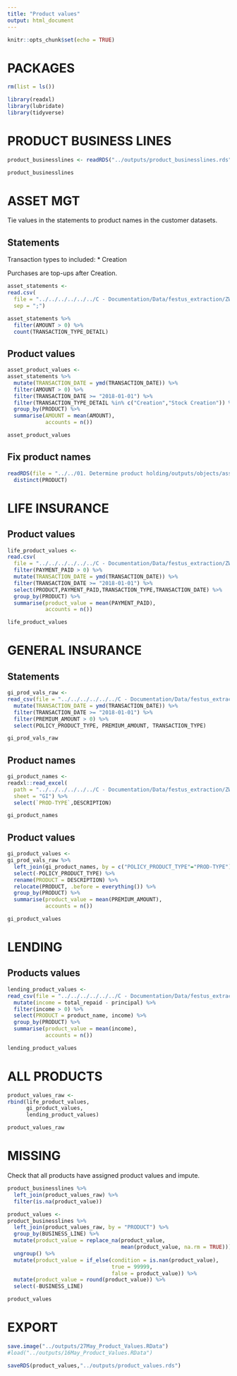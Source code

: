 ```yaml
---
title: "Product values"
output: html_document
---
```


```r
knitr::opts_chunk$set(echo = TRUE)
```

# PACKAGES

```r
rm(list = ls())

library(readxl)
library(lubridate)
library(tidyverse)
```


# PRODUCT BUSINESS LINES

```r
product_businesslines <- readRDS("../outputs/product_businesslines.rds")

product_businesslines
```


# ASSET MGT

Tie values in the statements to product names in the customer datasets.

## Statements

Transaction types to included:
* Creation

Purchases are top-ups after Creation.

```r
asset_statements <-
read.csv(
  file = "../../../../../../C - Documentation/Data/festus_extraction/ZW/statement_investment.csv",
  sep = ";")

asset_statements %>% 
  filter(AMOUNT > 0) %>% 
  count(TRANSACTION_TYPE_DETAIL)
```


## Product values

```r
asset_product_values <-
asset_statements %>% 
  mutate(TRANSACTION_DATE = ymd(TRANSACTION_DATE)) %>% 
  filter(AMOUNT > 0) %>% 
  filter(TRANSACTION_DATE >= "2018-01-01") %>% 
  filter(TRANSACTION_TYPE_DETAIL %in% c("Creation","Stock Creation")) %>% 
  group_by(PRODUCT) %>% 
  summarise(AMOUNT = mean(AMOUNT),
            accounts = n())

asset_product_values
```
## Fix product names

```r
readRDS(file = "../../01. Determine product holding/outputs/objects/asset_product_holding.rds") %>% 
  distinct(PRODUCT)
```


# LIFE INSURANCE

## Product values

```r
life_product_values <-
read.csv(
  file = "../../../../../../C - Documentation/Data/festus_extraction/ZW/statement_life_insurance.oipa.csv") %>%
  filter(PAYMENT_PAID > 0) %>% 
  mutate(TRANSACTION_DATE = ymd(TRANSACTION_DATE)) %>% 
  filter(TRANSACTION_DATE >= "2018-01-01") %>% 
  select(PRODUCT,PAYMENT_PAID,TRANSACTION_TYPE,TRANSACTION_DATE) %>% 
  group_by(PRODUCT) %>%
  summarise(product_value = mean(PAYMENT_PAID),
            accounts = n())

life_product_values
```

# GENERAL INSURANCE

## Statements

```r
gi_prod_vals_raw <-
read_csv(file = "../../../../../../C - Documentation/Data/festus_extraction/ZW/statement_general_insurance.csv") %>% 
  mutate(TRANSACTION_DATE = ymd(TRANSACTION_DATE)) %>% 
  filter(TRANSACTION_DATE >= "2018-01-01") %>% 
  filter(PREMIUM_AMOUNT > 0) %>% 
  select(POLICY_PRODUCT_TYPE, PREMIUM_AMOUNT, TRANSACTION_TYPE)

gi_prod_vals_raw
```
## Product names

```r
gi_product_names <-
readxl::read_excel(
  path = "../../../../../../C - Documentation/Data/festus_extraction/ZW/supp_product_details.xlsx",
  sheet = "GI") %>% 
  select(`PROD-TYPE`,DESCRIPTION)

gi_product_names
```

## Product values

```r
gi_product_values <-
gi_prod_vals_raw %>% 
  left_join(gi_product_names, by = c("POLICY_PRODUCT_TYPE"="PROD-TYPE")) %>% 
  select(-POLICY_PRODUCT_TYPE) %>% 
  rename(PRODUCT = DESCRIPTION) %>% 
  relocate(PRODUCT, .before = everything()) %>% 
  group_by(PRODUCT) %>% 
  summarise(product_value = mean(PREMIUM_AMOUNT),
            accounts = n())

gi_product_values
```


# LENDING

## Products values

```r
lending_product_values <-
read_csv(file = "../../../../../../C - Documentation/Data/festus_extraction/ZW/statement_lending.csv") %>% 
  mutate(income = total_repaid - principal) %>% 
  filter(income > 0) %>% 
  select(PRODUCT = product_name, income) %>% 
  group_by(PRODUCT) %>% 
  summarise(product_value = mean(income),
            accounts = n())

lending_product_values
```

# ALL PRODUCTS

```r
product_values_raw <-
rbind(life_product_values,
      gi_product_values,
      lending_product_values)

product_values_raw
```


# MISSING

Check that all products have assigned product values and impute.

```r
product_businesslines %>% 
  left_join(product_values_raw) %>% 
  filter(is.na(product_value))
```


```r
product_values <-
product_businesslines %>% 
  left_join(product_values_raw, by = "PRODUCT") %>% 
  group_by(BUSINESS_LINE) %>%
  mutate(product_value = replace_na(product_value, 
                                    mean(product_value, na.rm = TRUE))) %>% 
  ungroup() %>%
  mutate(product_value = if_else(condition = is.nan(product_value), 
                                 true = 99999, 
                                 false = product_value)) %>% 
  mutate(product_value = round(product_value)) %>% 
  select(-BUSINESS_LINE)

product_values 
```

# EXPORT

```r
save.image("../outputs/27May_Product_Values.RData")
#load("../outputs/16May_Product_Values.RData")

saveRDS(product_values,"../outputs/product_values.rds")
```

